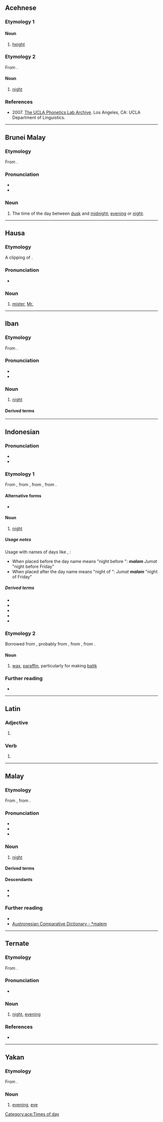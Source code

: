 {{also|Malam|malām|mālam|maļam}}

==Acehnese==

===Etymology 1===

====Noun====
{{head|ace|noun}}

# [[height]]

===Etymology 2===
From {{der|ace|poz-pro|*maləm}}.

====Noun====
{{head|ace|noun}}

# [[night]]

===References===
* 2007. [http://archive.phonetics.ucla.edu/ The UCLA Phonetics Lab Archive]. Los Angeles, CA: UCLA Department of Linguistics.

[[Category:ace:Times of day]]

----

==Brunei Malay==

===Etymology===
{{dercat|kxd|poz-mly-pro|inh=1}}
From {{inh|kxd|poz-pro|*maləm}}.

===Pronunciation===
* {{IPA|kxd|/malam/}}
* {{hyph|kxd|ma|lam}}

===Noun===
{{head|kxd|noun}}

# The time of the day between [[dusk]] and [[midnight]]; [[evening]] or [[night]].

{{C|kxd|Times of day}}

----

==Hausa==

===Etymology===
A clipping of {{m|ha|malami}}.

===Pronunciation===
* {{ha-IPA|mālàm}}

===Noun===
{{ha-noun|m|mālàm|mā̀làmai|f=mālàmā}}

# [[mister]], [[Mr.]]

{{C|ha|Titles}}

----

==Iban==

===Etymology===
{{dercat|iba|poz-mly-pro|inh=1}}
From {{inh|iba|poz-pro|*maləm|t=night, darkness}}.

===Pronunciation===
* {{IPA|iba|/malam/}}
* {{hyph|iba|ma|lam}}

===Noun===
{{head|iba|noun}}

# [[night]]

====Derived terms====
{{der4|iba|demalam|semalam}}

{{C|iba|Times of day}}

----

==Indonesian==

===Pronunciation===
* {{IPA|id|/ˈmalam/}}
* {{rhymes|id|am|s=2}}

===Etymology 1===
{{dercat|kxd|poz-mly-pro|inh=1}}
From {{inh|id|ms|malam}}, from {{inh|id|ms-cla|malam}}, from {{inh|id|ms-old||tr=mālam}}, from {{inh|id|poz-pro|*maləm}}.

====Alternative forms====
* {{l|id|malem}} {{q|nonstandard}}

====Noun====
{{id-noun|pl=malam-malam}}

# [[night]]

=====Usage notes=====
Usage with names of days like {{m|id|Jumat||Friday}}, {{m|id|Senin||Monday}}:
* When placed before the day name means "night before {{smallcaps|day}}": '''''malam''' Jumat'' "night before Friday"
* When placed after the day name means "night of {{smallcaps|day}}": ''Jumat '''malam''''' "night of Friday"

=====Derived terms=====
* {{l|id|bermalam}}
* {{l|id|kemalaman}}
* {{l|id|malam-malam}}
* {{l|id|semalaman}}
* {{l|id|semalam}}

===Etymology 2===
Borrowed from {{bor|id|jv|malam|tr={{l|jv|ꦩꦭꦩ꧀|tr=-}}|t=}}, probably from {{der|id|gu|મલમ|t=ointment or paste made of wax}}, from {{der|id|fa|مرهم|tr=marham}}, from {{der|id|ar|مَرْهَم}}.

====Noun====
{{id-noun}}

# [[wax]], [[paraffin]], particularly for making [[batik]]

===Further reading===
* {{R:KBBI Daring}}

{{C|id|Times of day}}

----

==Latin==

===Adjective===
{{la-adj-form|malam}}

# {{inflection of|la|malus||acc|f|s}}

===Verb===
{{la-verb-form|mālam}}

# {{inflection of|la|mālō||1|s|futr|actv|ind}}

----

==Malay==

===Etymology===
{{dercat|ms|poz-mly-pro|inh=1}}
From {{inh|ms|poz-mly-pro|*malɜheɜm}}, from {{inh|ms|poz-pro|*maləm|t=night, darkness}}.

===Pronunciation===
* {{IPA|ms|/malam/}}
* {{rhymes|ms|alam|lam|am}}
* {{audio|ms|ms-MY-malam.ogg|Audio (MY)}}

===Noun===
{{ms-noun|j=مالم}}

# [[night]]
#: {{uxi|ms|Selamat '''malam'''|Good'''night'''}}
#: {{ant|ms|siang|hari}}

====Derived terms====
{{der4|ms|semalam}}

====Descendants====
* {{desc|id|malam}}
* {{desc|bor=1|tft|malam}}

===Further reading===
* {{R:PRPM}}
* [https://www.trussel2.com/acd/acd-s_m.htm#11519 Austronesian Comparative Dictionary - *malem]

{{C|ms|Times of day}}

----

==Ternate==

===Etymology===
From {{der|tft|ms|malam}}.

===Pronunciation===
* {{IPA|tft|[ˈma.lam]}}

===Noun===
{{head|tft|noun}}

# [[night]], [[evening]]

===References===
* {{R:tft:Hayami-Allen:2001}}

{{C|tft|Times of day}}

----

==Yakan==

===Etymology===
From {{der|yka|poz-pro|*maləm}}.

===Noun===
{{head|yka|noun}}

# [[evening]], [[eve]]

{{C|yka|Times of day}}